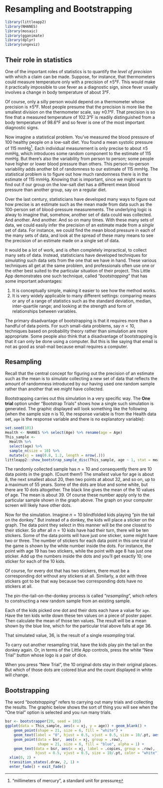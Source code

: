 # Resampling and Bootstrapping

```r
library(littleapp2)
library(NHANES)
library(mosaic)
library(gganimate)
library(dplyr)
library(ungeviz)
```

## Their role in statistics

One of the important roles of statistics is to quantify the *level of precision* with which a claim can be made. Suppose, for instance, that thermometers could measure temperature only with a precision of ±5°F. This would make it practically impossible to use fever as a diagnostic sign, since fever usually involves a change in body temperature of about 3°F.

Of course, only a silly person would depend on a thermometer whose precision is ±5°F. Most people presume that the precision is more like the smallest division on the thermometer scale, say ±0.1°F. That precision is so fine that a measured temperature of 102.3°F is readily distinguished from a body temperature of 98.6°F and so fever is one of the most important diagnostic signs.

Now imagine a statistical problem. You've measured the blood pressure of 100  healthy people on a low-salt diet. You found a mean systolic pressure of 115 mmHg^["millimeters of mercury", a standard unit for pressure]. Each individual measurement is only precise to about ±5 mmHg, which introduces some random component to the estimate of 115 mmHg. But there's also the variability from person to person; some people have higher or lower  blood pressure than others. This person-to-person variability adds another bit of randomness to our estimate of 115 mmHg. The statistical problem is to figure out how much randomness there is in the estimate of 115 mmHg. Knowing that is important, since we might want to find out if our group on the low-salt diet has a different mean blood pressure than another group, say on a regular diet.

Over the last century, statisticians have developed many ways to figure out how precise is an estimate such as the mean made from data such as the 100-person set of blood-pressure measurements. The underlying logic is alway to imagine that, somehow, another set of data could was collected. And another. And another. And so on many times. With these many sets of data, we could easily infer the precision of an estimate made from a *single* set of data. For instance, we could find the mean blood pressure in each of the many sets of data, and look at the spread of these many means to see the precision of an estimate made on a single set of data.

It would be a lot of work, and is often completely impractical, to collect many sets of data. Instead, statisticians have developed techniques for *simulating* such data sets from the one that we have in hand. These various techniques all get at the same problem, and professionals often use one or the other best suited to the particular situation of their project. This Little App demonstrates one such technique, called "*bootstrapping*" that has some important advantages:

1. It is conceptually simple, making it easier to see how the method works.
2. It is very widely applicable to many different settings: comparing means or any of a range of statistics such as the standard deviation, median, inter-quartile range; and looking at the strength and form of relationships between variables. 

The primary disadvantage of bootstrapping is that it requires more than a handful of data points. For such small-data problems, say $n < 10$,  techniques based on probability theory rather than simulation are more appropriate. Some people also think that a disadvantage of bootstrapping is that it can only be done using a computer. But this is like saying that email is not as good as snail-mail because email requires a computer.

## Resampling

Recall that the central concept for figuring out the precision of an estimate such as the mean is to *simulate* collecting a new set of data that reflects the amount of randomness introduced by our having used one random sample rather than another that we *might* have collected.

Bootstrapping carries out this simulation in a very specific way. The **One trial** option under "Bootstrap Trials" shows how a single such simulation is generated. The graphic displayed will look something like the following (when the sample size n is 10, the response variable is from the Health data set, `age` is the response variable and there is no explanatory variable):

```r
set.seed(101)
Health <- NHANES %>% select(Age) %>% rename(age = Age)
This_sample <- 
  Health %>% 
  select(age) %>% 
  sample_n(size = 10) %>% 
  mutate(xj = seq(0.8, 1.2, length = nrow(.)))
littleapp2::show_bootstrap_sample_disc(This_sample, age ~ 1, stat = mean)
```
The randomly collected sample has $n=10$ and consequently there are 10 data points in the graph. (Count them!) The smallest value for age is about 8, the next smallest about 20, then two points at about 32, and so on, up to a maximum of 55 years. Some of the dots are blue and some white, but there are 10 dots altogether. The black line gives the mean of the 10 values of age. The mean is about 39. Of course these number apply only to the particular sample shown in the graph above. The graph on your computer screen will likely have other dots.

Now for the simulation. Imagine $n=10$ blindfolded kids playing "pin the tail on the donkey." But instead of a donkey, the kids will place a sticker on the graph. The data point they select in this manner will be the one closest to their sticker. So after all $n=10$ kids have had their turn, there will be ten stickers. Some of the data points will have just one sticker, some might have two or three. The number of stickers for each data point in this one trial of the game is shown by the white number inside the dots. For instance, the point with age 19 has two stickers, while the point with age 8 has just one sticker. Add up the numbers inside the dots and you'll get exactly 10; one sticker for each of the 10 kids.

Of course, for every dot that has two stickers, there must be a corresponding dot without any stickers at all. Similarly, a dot with three stickers got to be that way because two corresponding dots have no stickers at all.

The pin-the-tail-on-the-donkey process is called "*resampling*", which refers to constructing a new random sample from an existing sample.

Each of the kids picked one dot and their dots each have a value for `age`. Have the ten kids write down these ten values on a piece of poster paper. Then calculate the mean of those ten values. The result will be a mean shown by the blue line, which for the particular trial above falls at age 36. 

That simulated value, 36, is the result of a single *resampling* trial.

To carry out another resampling trial, have the kids play pin the tail on the donkey again. Or, in terms of the Little App controls, press the white "New Trial" button whose logo is a pair of dice.

When you press "New Trial", the 10 original dots stay in their original places. But which of those dots are colored blue and the count displayed in white will change. 

## Bootstrapping

The word "*bootstrapping*" refers to carrying out many trials and collecting the results. The graphic below shows the sort of thing you will see when the "One trial" option is selected and you run many trials.

```r
bsr <- bootstrapper(20, seed = 101)
ggplot(data = This_sample, aes(x = xj, y = age)) + geom_blank() +
    geom_point(shape = 21, size = 6, fill = "white") +
    geom_text(label = "0", hjust = 0.5, vjust = 0.5, size = 10/.pt, aes(x = xj)) +
    geom_point(data = bsr,  aes(x = xj, group = .row),
               shape = 21, size = 6, fill = "blue", alpha = 1) +
    geom_text(data = bsr, aes(x = xj, label = .copies, group = .row),
              hjust = 0.5, vjust = 0.5, size = 10/.pt, color = "white") +
  xlim(0, 2) +
  transition_states(.draw, 2, 1) + 
  enter_fade() + exit_fade()
```

